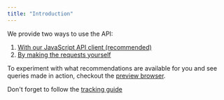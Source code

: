 ```yaml
---
title: "Introduction"
---
```


We provide two ways to use the API:
1. [With our JavaScript API client (recommended)](/api-guide/recommendations/api-client)
2. [By making the requests yourself](/api-guide/recommendations/api)

To experiment with what recommendations are available for you and see queries made in action, checkout the [preview browser](https://demo.depict.ai/null/null/recommendations?headers=%7B%22force-new-displays%22%3A%221%22%7D).

<Note>Don't forget to follow the [tracking guide](https://depictai.mintlify.app/api-guide/tracking/introduction)</Note>
